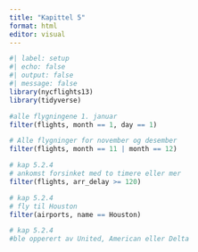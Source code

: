 ```yaml
---
title: "Kapittel 5"
format: html
editor: visual
---
```


```r
#| label: setup
#| echo: false
#| output: false
#| message: false
library(nycflights13)
library(tidyverse)
```

```r
#alle flygningene 1. januar
filter(flights, month == 1, day == 1)
```

```r
# Alle flygninger for november og desember
filter(flights, month == 11 | month == 12)
```

```r
# kap 5.2.4
# ankomst forsinket med to timere eller mer
filter(flights, arr_delay >= 120)
```

```r
# kap 5.2.4
# fly til Houston
filter(airports, name == Houston)
```

```r
# kap 5.2.4
#ble opperert av United, American eller Delta

```
